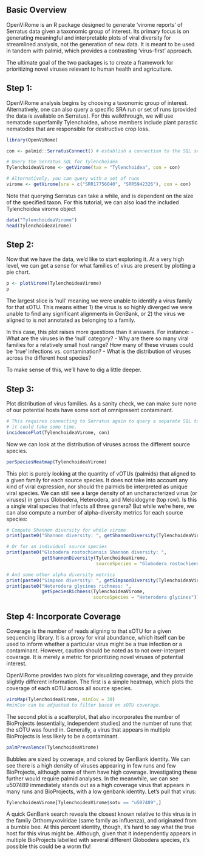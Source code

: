 ## Basic Overview

OpenViRome is an R package designed to generate 'virome reports' of Serratus
data given a taxonomic group of interest. Its primary focus is on generating
meaningful and interpretable plots of viral diversity for streamlined analysis,
not the generation of new data. It is meant to be used in tandem with palmid,
which provides a contrasting 'virus-first' approach. 

The ultimate goal of the two packages is to create a framework for prioritizing
novel viruses relevant to human health and agriculture. 

## Step 1:
OpenViRome analysis begins by choosing a taxonomic group of interest.
Alternatively, one can also query a specific SRA run or set of runs (provided
the data is available on Serratus). For this walkthrough, we will use nematode
superfamily Tylenchoidea, whose members include plant parastic nematodes that
are responsible for destructive crop loss. 

```r
library(OpenViRome)

con <- palmid::SerratusConnect() # establish a connection to the SQL server
```

```r
# Query the Serratus SQL for Tylenchoidea
TylenchoideaVirome <- getVirome(tax = "Tylenchoidea", con = con)

# Alternatively, you can query with a set of runs
virome <- getVirome(sra = c("SRR17756040", "SRR5942326"), con = con)
```

Note that querying Serratus can take a while, and is dependent on the size of 
the specified taxon. 
For this tutorial, we can also load the included Tylenchoidea virome object

```r
data("TylenchoideaVirome")
head(TylenchoideaVirome)
```

## Step 2: 
Now that we have the data, we'd like to start exploring it. At a very high
level, we can get a sense for what families of virus are present by plotting
a pie chart.

```r
p <- plotVirome(TylenchoideaVirome)
p
```

The largest slice is 'null' meaning we were unable to identify a virus family
for that sOTU. This means either 1) the virus is so highly diverged we were
unable to find any significant alignments in GenBank, or 2) the virus we
aligned to is not annotated as belonging to a family. 

In this case, this plot raises more questions than it answers. For instance:
- What are the viruses in the 'null' category?
- Why are there so many viral families for a relatively small host range? How
  many of these viruses could be 'true' infections vs. contamination?
- What is the distribution of viruses across the different host species?

To make sense of this, we'll have to dig a little deeper.

## Step 3:
Plot distribution of virus families.
As a sanity check, we can make sure none of our potential hosts have some sort
of omnipresent contaminant.
```r
# This requires connecting to Serratus again to query a separate SQL table,
# it could take some time.
incidencePlot(TylenchoideaVirome, con)
```
Now we can look at the distribution of viruses across the different source 
species.
```r
perSpeciesHeatmap(TylenchoideaVirome)
```
This plot is purely looking at the quantity of vOTUs (palmids) that aligned
to a given family for each source species. It does not take into account
any kind of viral expression, nor should the palmids be interpreted as unique
viral species. We can still see a large density of an uncharacterized virus
(or viruses) in genus Globodera, Heterodera, and Meloidogyne (top row). Is this
a single viral species that infects all three genera? But while we're here,
we can also compute a number of alpha-diversity metrics for each source species:

```r
# Compute Shannon diversity for whole virome
print(paste0("Shannon diversity: ", getShannonDiversity(TylenchoideaVirome)))

# Or for an individual source species
print(paste0("Globodera rostochiensis Shannon diversity: ", 
             getShannonDiversity(TylenchoideaVirome,
                                 sourceSpecies = "Globodera rostochiensis")))

# And some other alpha diversity metrics
print(paste0("Simpson diversity: ", getSimpsonDiversity(TylenchoideaVirome)))
print(paste0("Heterodera glycines richness: ", 
             getSpeciesRichness(TylenchoideaVirome, 
                                sourceSpecies = "Heterodera glycines")))
```

## Step 4: Incorporate Coverage
Coverage is the number of reads aligning to that sOTU for a given sequencing
library. It is a proxy for viral abundance, which itself can be used to inform
whether a particular virus might be a true infection or a contaminant. However,
caution should be noted as to not over-interpret coverage. It is merely a metric
for prioritizing novel viruses of potential interest. 

OpenViRome provides two plots for visualizing coverage, and they provide
slightly different information. The first is a simple heatmap, which plots
the coverage of each sOTU across all source species. 

```r
viroMap(TylenchoideaVirome, minCov = 30)
#minCov can be adjusted to filter based on sOTU coverage.
```
The second plot is a scatterplot, that also incorporates the number of 
BioProjects (essentially, independent studies) and the number of runs that the
sOTU was found in. Generally, a virus that appears in multiple BioProjects
is less likely to be a contaminant. 

```r
palmPrevalence(TylenchoideaVirome)
```
Bubbles are sized by coverage, and colored by GenBank identity. We can see there
is a high density of viruses appearing in few runs and few BioProjects, although
some of them have high coverage. Investigating these further would require
palmid analyses. In the meanwhile, we can see u507489 immediately stands out as
a high coverage virus that appears in many runs and BioProjects, with a low
genbank identity. Let's pull that virus:

```r
TylenchoideaVirome[TylenchoideaVirome$sotu == "u507489",]
```

A quick GenBank search reveals the closest known relative to this virus is in the
family Orthomyxoviridae (same family as influenza), and originated from a bumble 
bee. At this percent identity, though, it's hard to say what the true host for 
this virus might be. Although, given that it independently appears in multiple 
BioProjects labelled with several different Globodera species, it's possible this 
could be a worm flu! 


